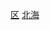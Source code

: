 {{Catnav|頁面分類|各種主題的頁面分類|依中国各省来作的分类|中国各省行政区划|广西行政区划|广西市辖区|北海市辖区}}
[[Category:北海区县|区]]
[[Category:北海市辖区|北海]]
{{catmore|海城区|北海市海城区}}